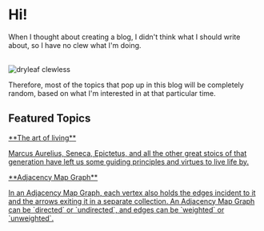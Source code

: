 # Hi!

When I thought about creating a blog, I didn't think what I should write about, so I have no clew what I'm doing.
<br/>
<br/>
<div style={{maxWidth: '350px'}}>
<img title="Josimar using a smartphone" src="/blog/dryleaf-clewless.jpg" alt="dryleaf clewless" style={{frameBorder:'0', width: '100%', height: '100%'}}/>
<!-- <span style={{display: 'block', fontSize: '12px', marginTop: '-1.5rem', textAlign: 'center'}}>Art credits by Cosmo, a Yokohama artist painter</span> -->
</div>


Therefore, most of the topics that pop up in this blog will be completely random, based on what I'm interested in at that particular time.


## Featured Topics

<div className="p-4 border border-gray-200 dark:border-gray-900 rounded mt-6 featured-topics">
<a href="/blog/life/stoic-journal" style={{textDecoration: 'none'}}>
**The art of living**
<p>
Marcus Aurelius, Seneca, Epictetus, and all the other great stoics of that generation have left us some guiding principles and virtues to live life by.
</p>
</a>
</div>

<div className="p-4 border border-gray-200 dark:border-gray-900 rounded mt-6 featured-topics">
<a href="/blog/coding/graph/adjacency-map-graph" style={{textDecoration: 'none'}}>
**Adjacency Map Graph**
<p>
In an Adjacency Map Graph, each vertex also holds the edges incident to it and the arrows exiting it in a separate collection.
An Adjacency Map Graph can be `directed` or `undirected`, and edges can be `weighted` or `unweighted`.
</p>
</a>
</div>
